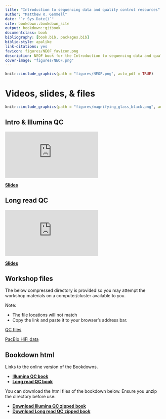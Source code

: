 ```yaml
--- 
title: "Introduction to sequencing data and quality control resources"
author: "Matthew R. Gemmell"
date: "`r Sys.Date()`"
site: bookdown::bookdown_site
output: bookdown::gitbook
documentclass: book
bibliography: [book.bib, packages.bib]
biblio-style: apalike
link-citations: yes
favicon: figures/NEOF_favicon.png
description: NEOF book for the Introduction to sequencing data and quality control resources
cover-image: "figures/NEOF.png"
---
```


```r
knitr::include_graphics(path = "figures/NEOF.png", auto_pdf = TRUE)
``` 

# Videos, slides, & files

```r
knitr::include_graphics(path = "figures/magnifying_glass_black.png", auto_pdf = TRUE)
``` 

## Intro & Illumina QC

<div class="container">
<iframe src="https://www.youtube.com/embed/90Ui1zRPoDw" 
frameborder="0" allowfullscreen class="video"></iframe>
</div>

[__Slides__](https://docs.google.com/presentation/d/1cDsANotscTCIaHo9AjTeDIhGdJw7A1oYbPo_8GUoNuk/edit?usp=sharing)

## Long read QC

<div class="container">
<iframe src="https://www.youtube.com/embed/08bC0UVBxzM" 
frameborder="0" allowfullscreen class="video"></iframe>
</div>

[__Slides__](https://docs.google.com/presentation/d/1potCBbhlyGvZAbJ8tDWFc1iu2FrH3rPjNQXiVDSr43Q/edit?usp=sharing)


## Workshop files

The below compressed directory is provided so you may attempt the workshop materials on a computer/cluster available to you.

Note:

- The file locations will not match
- Copy the link and paste it to your browser's address bar.

[QC files](http://www.cgr.liv.ac.uk/illum/CGRworkshops_2d2a70d27a9db718/downloads/QC_workshop.zip)

[PacBio HiFi data](https://neof-workshops.github.io/QC_91wlgv/resources/pb_data/ERR13246467_subset.hifi_reads.bam)

## Bookdown html

Links to the online version of the Bookdowns.

- [__Illumina QC book__](https://neof-workshops.github.io/QC_91wlgv/Illumina/)
- [__Long read QC book__](https://neof-workshops.github.io/QC_91wlgv/Long_read/)

You can download the html files of the bookdown below. Ensure you unzip the directory before use.

- [__Download Illumina QC zipped book__](https://neof-workshops.github.io/QC_91wlgv/resources/bookdown/Illumina_QC.zip)
- [__Download Long read QC zipped book__](https://neof-workshops.github.io/QC_91wlgv/resources/bookdown/Long_read_QC_Oct2024.zip)

<!--chapter:end:01-QC.Rmd-->

